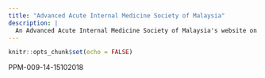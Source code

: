 ```yaml
---
title: "Advanced Acute Internal Medicine Society of Malaysia"
description: |
  An Advanced Acute Internal Medicine Society of Malaysia's website on COVID-19
---
```


```r
knitr::opts_chunk$set(echo = FALSE)
```
PPM-009-14-15102018
